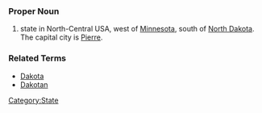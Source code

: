 ===Proper Noun===
# state in North-Central USA, west of [[Minnesota]], south of [[North Dakota]]. The capital city is [[Pierre]].

===Related Terms===
*[[Dakota]]
*[[Dakotan]]
[[Category:State]]